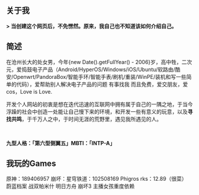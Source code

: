 ## 关于我

<p><strong>> 当创建这个网页后，不免愣然。原来，我自己也不知道该如何介绍自己。</strong></p>

<h2>简述</h2>

在沧州长大的处女男，今年{new Date().getFullYear() - 2006}岁，高中牲，二次元，爱捣鼓电子产品（Android/HyperOS/Windows/iOS/Ubuntu/软路由/酷安/Openwrt/PandoraBox/智能手环/智能手表/刷机/重装/WinPE/装机和写一些简单的代码），爱帮助别人解决电子产品的问题 有事找我 而且免费，爱交朋友，爱cos，Love is Love.


开发个人网站的初衷是想在迭代迅速的互联网中拥有属于自己的一隅之地，于当今浮躁的社会中创造一处能让自己慢下来的环境，和开发一些有意义的玩意，以及<strong>寻找共鸣</strong>，于千万人之中，于时间无涯的荒野里，遇见我所遇见的人。

 

<strong>九型人格：「第六型侧翼五」</strong><strong>MBTI：「INTP-A」</strong>
 










                  
<h2>我玩的Games</h2>
原神：189406957
崩坏：星穹铁道：102508169
Phigros rks：12.89（很菜）
蔚蓝档案 战双帕米什 明日方舟 崩坏3 主播女孩重度依赖

